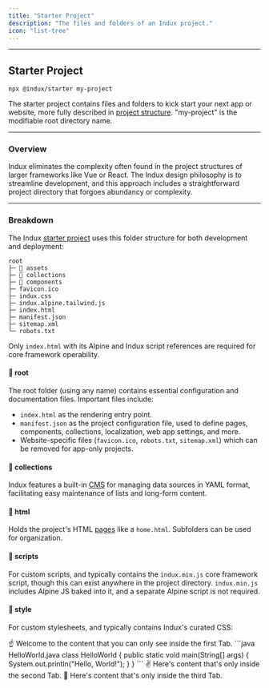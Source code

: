 ```yaml
---
title: "Starter Project"
description: "The files and folders of an Indux project."
icon: "list-tree"
---
```



---

## Starter Project

```node
npx @indux/starter my-project
```

The starter project contains files and folders to kick start your next app or website, more fully described in [project structure](/projects/starter-project). "my-project" is the modifiable root directory name.

---

### Overview
Indux eliminates the complexity often found in the project structures of larger frameworks like Vue or React. The Indux design philosophy is to streamline development, and this approach includes a straightforward project directory that forgoes abundancy or complexity.

---

### Breakdown
The Indux [starter project](/getting-started/setup) uses this folder structure for both development and deployment:
```
root
├─ 📁 assets
├─ 📁 collections
├─ 📁 components
├─ favicon.ico
├─ indux.css
├─ indux.alpine.tailwind.js
├─ index.html
├─ manifest.json
├─ sitemap.xml
└─ robots.txt
```
<Note>Only `index.html` with its Alpine and Indux script references are required for core framework operability.</Note>

#### 📁 root
The root folder (using any name) contains essential configuration and documentation files. Important files include:
- `index.html` as the rendering entry point.
- `manifest.json` as the project configuration file, used to define pages, components, collections, localization, web app settings, and more.
- Website-specific files (`favicon.ico`, `robots.txt`, `sitemap.xml`) which can be removed for app-only projects.

#### 📁 collections
Indux features a built-in [CMS](docs/cms-collections) for managing data sources in YAML format, facilitating easy maintenance of lists and long-form content.

#### 📁 html
Holds the project's HTML [pages](/pages) like a `home.html`. Subfolders can be used for organization.

#### 📁 scripts
For custom scripts, and typically contains the `indux.min.js` core framework script, though this can exist anywhere in the project directory.
<Note>`indux.min.js` includes Alpine JS baked into it, and a separate Alpine script is not required.</Note>

#### 📁 style
For custom stylesheets, and typically contains Indux's curated CSS:
<StylesheetList />

<Tabs>
  <Tab title="First Tab">
    ☝️ Welcome to the content that you can only see inside the first Tab.
    ```java HelloWorld.java
      class HelloWorld {
          public static void main(String[] args) {
              System.out.println("Hello, World!");
          }
      }
    ```
  </Tab>
  <Tab title="Second Tab">
    ✌️ Here's content that's only inside the second Tab.
  </Tab>
  <Tab title="Third Tab">
    💪 Here's content that's only inside the third Tab.
  </Tab>
</Tabs>